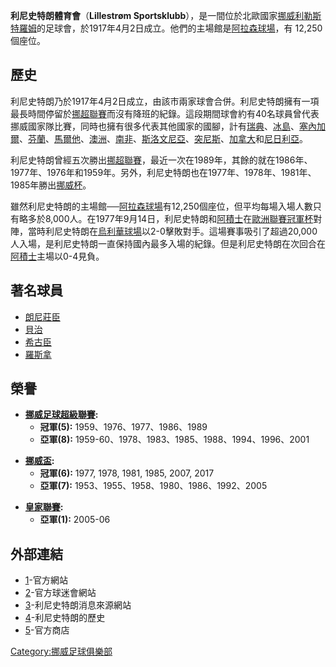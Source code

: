 {{noteTA|G1=football
|1=zh-hans:利勒斯特罗姆;zh-hk:利尼史特朗}}
{{Football club infobox
| clubname     = 利尼史特朗
| image        = [[File:Lillestrøm_SK.png|180px]]
| fullname     = Lillestrøm Sportsklubb
| nickname     = ''Kanarifuglene'' (The Canaries)
| founded      = 1917年
| city         = [[利尼史特朗市|利尼史特朗市]]
| ground       = [[阿拉森球場|阿拉森球場]]
| capacity     = 12,250
| chairman     = [[Per_Mathisen|Per Mathisen]]
| manager      = Arne Erlandsen
| league       = [[挪威足球超級聯賽|挪威足球超級聯賽]]
| season       = 2021
| position     = 挪超，第 4 位
| pattern_b1 =_lillestrom1617h
| pattern_la1 =_lillestrom1617h
| pattern_la2 =_lillestrom17a
| pattern_b2 = _lillestrom17a
| pattern_ra1 =_lillestrom1617h
| pattern_ra2 =_lillestrom17a
| pattern_sh1 =_lillestrom1617h
| pattern_sh2 = _lillestrom17a
| pattern_so1 =
| leftarm1 = 000000
| leftarm2 = 000000
| body1 = FFFF00
| body2 = 000000
| rightarm1 = 000000
| rightarm2 = 000000
| shorts1 = 000000
| shorts2 = FFFF00
| socks1 = FFFF00
| socks2 =000000
}}

'''利尼史特朗體育會'''（'''Lillestrøm Sportsklubb'''），是一間位於北歐國家[[挪威|挪威]][[利勒斯特羅姆|利勒斯特羅姆]]的足球會，於1917年4月2日成立。他們的主場館是[[阿拉森球場|阿拉森球場]]，有 12,250 個座位。

==歷史==
利尼史特朗乃於1917年4月2日成立，由該市兩家球會合併。利尼史特朗擁有一項最長時間停留於[[挪威足球超級聯賽|挪超聯賽]]而沒有降班的紀錄。這段期間球會約有40名球員曾代表挪威國家隊比賽，同時也擁有很多代表其他國家的國腳，計有[[瑞典|瑞典]]、[[冰島|冰島]]、[[塞內加爾|塞內加爾]]、[[芬蘭|芬蘭]]、[[馬爾他|馬爾他]]、[[澳洲|澳洲]]、[[南非|南非]]、[[斯洛文尼亞|斯洛文尼亞]]、[[突尼斯|突尼斯]]、[[加拿大|加拿大]]和[[尼日利亞|尼日利亞]]。

利尼史特朗曾經五次勝出[[挪威足球超級聯賽|挪超聯賽]]，最近一次在1989年，其餘的就在1986年、1977年、1976年和1959年。另外，利尼史特朗也在1977年、1978年、1981年、1985年勝出[[挪威杯|挪威杯]]。

雖然利尼史特朗的主場館──[[阿拉森球場|阿拉森球場]]有12,250個座位，但平均每場入場人數只有略多於8,000人。在1977年9月14日，利尼史特朗和[[阿積士|阿積士]]在[[歐洲聯賽冠軍杯|歐洲聯賽冠軍杯]]對陣，當時利尼史特朗在[[烏利華球場|烏利華球場]]以2-0擊敗對手。這場賽事吸引了超過20,000人入場，是利尼史特朗一直保持國內最多入場的紀錄。但是利尼史特朗在次回合在[[阿積士|阿積士]]主場以0-4見負。

==著名球員==
*[[罗尼·约翰森|朗尼莊臣]]
*[[亨寧·伯格|貝治]]
*[[希達·希古臣|希古臣]]
*[[乌韦·勒斯勒尔|羅斯拿]]


== 榮譽 ==
*'''[[挪威足球超級聯賽|挪威足球超級聯賽]]:'''
**'''冠軍(5):''' 1959、1976、1977、1986、1989
**'''亞軍(8):''' 1959-60、1978、1983、1985、1988、1994、1996、2001

*'''[[挪威盃|挪威盃]]:'''
**'''冠軍(6):''' 1977, 1978, 1981, 1985, 2007, 2017
**'''亞軍(7):''' 1953、1955、1958、1980、1986、1992、2005

*'''[[皇家聯賽|皇家聯賽]]:'''
**'''亞軍(1):''' 2005-06

==外部連結==
* [http://www.lsk.no]{{Wayback|url=http://www.lsk.no/ |date=20200917160953 }}-官方網站
* [http://www.kfl.no]{{Wayback|url=http://www.kfl.no/ |date=20191203120848 }}-官方球迷會網站
* [http://www.fugla.com]{{Wayback|url=http://www.fugla.com/ |date=20190912204519 }}-利尼史特朗消息來源網站
* [http://www.lskhistorikk.com]{{Wayback|url=http://www.lskhistorikk.com/ |date=20200225161932 }}-利尼史特朗的歷史
* [http://www.lskshopen.no]{{Wayback|url=http://www.lskshopen.no/ |date=20160430195955 }}-官方商店

{{fb start}}
{{挪超}}
{{fb end}}

{{DEFAULTSORT:Lillestrøm SK}}
[[Category:挪威足球俱樂部|Category:挪威足球俱樂部]]
